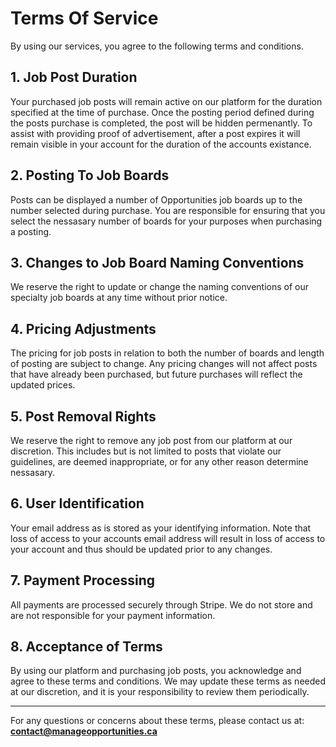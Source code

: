 # Terms Of Service

By using our services, you agree to the following terms and conditions.

## 1. Job Post Duration

Your purchased job posts will remain active on our platform for the duration specified at the time of purchase.
Once the posting period defined during the posts purchase is completed, the post will be hidden permenantly.
To assist with providing proof of advertisement, after a post expires it will remain visible in your account for the duration of the accounts existance.

## 2. Posting To Job Boards

Posts can be displayed a number of Opportunities job boards up to the number selected during purchase.
You are responsible for ensuring that you select the nessasary number of boards for your purposes when purchasing a posting.

## 3. Changes to Job Board Naming Conventions

We reserve the right to update or change the naming conventions of our specialty job boards at any time without prior notice.

## 4. Pricing Adjustments

The pricing for job posts in relation to both the number of boards and length of posting are subject to change.
Any pricing changes will not affect posts that have already been purchased, but future purchases will reflect the updated prices.

## 5. Post Removal Rights

We reserve the right to remove any job post from our platform at our discretion.
This includes but is not limited to posts that violate our guidelines, are deemed inappropriate, or for any other reason determine nessasary.

## 6. User Identification

Your email address as is stored as your identifying information.
Note that loss of access to your accounts email address will result in loss of access to your account and thus should be updated prior to any changes.

## 7. Payment Processing

All payments are processed securely through Stripe. We do not store and are not responsible for your payment information.

## 8. Acceptance of Terms

By using our platform and purchasing job posts, you acknowledge and agree to these terms and conditions.
We may update these terms as needed at our discretion, and it is your responsibility to review them periodically.

---

For any questions or concerns about these terms, please contact us at: **contact@manageopportunities.ca**
